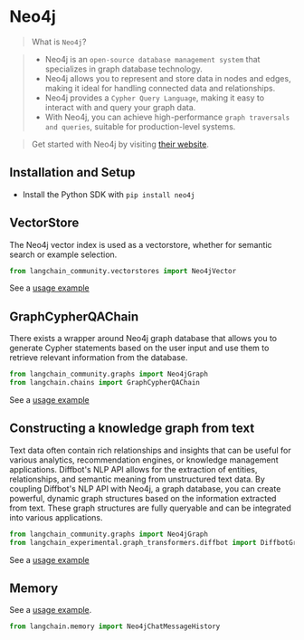 # Neo4j

> What is `Neo4j`?

> - Neo4j is an `open-source database management system` that specializes in graph database technology.
> - Neo4j allows you to represent and store data in nodes and edges, making it ideal for handling connected data and relationships.
> - Neo4j provides a `Cypher Query Language`, making it easy to interact with and query your graph data.
> - With Neo4j, you can achieve high-performance `graph traversals and queries`, suitable for production-level systems.

> Get started with Neo4j by visiting [their website](https://neo4j.com/).

## Installation and Setup

- Install the Python SDK with `pip install neo4j`

## VectorStore

The Neo4j vector index is used as a vectorstore,
whether for semantic search or example selection.

```python
from langchain_community.vectorstores import Neo4jVector
```

See a [usage example](/docs/integrations/vectorstores/neo4jvector)

## GraphCypherQAChain

There exists a wrapper around Neo4j graph database that allows you to generate Cypher statements based on the user input
and use them to retrieve relevant information from the database.

```python
from langchain_community.graphs import Neo4jGraph
from langchain.chains import GraphCypherQAChain
```

See a [usage example](/docs/use_cases/graph/integrations/graph_cypher_qa)

## Constructing a knowledge graph from text

Text data often contain rich relationships and insights that can be useful for various analytics, recommendation engines, or knowledge management applications.
Diffbot's NLP API allows for the extraction of entities, relationships, and semantic meaning from unstructured text data.
By coupling Diffbot's NLP API with Neo4j, a graph database, you can create powerful, dynamic graph structures based on the information extracted from text.
These graph structures are fully queryable and can be integrated into various applications.

```python
from langchain_community.graphs import Neo4jGraph
from langchain_experimental.graph_transformers.diffbot import DiffbotGraphTransformer
```

See a [usage example](/docs/use_cases/graph/integrations/diffbot_graphtransformer)

## Memory

See a [usage example](/docs/integrations/memory/neo4j_chat_message_history).

```python
from langchain.memory import Neo4jChatMessageHistory
```
